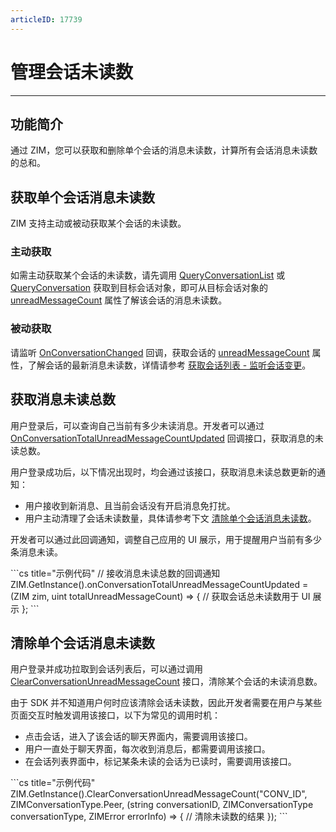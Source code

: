 ```yaml
---
articleID: 17739
---
```



# 管理会话未读数

- - -

## 功能简介

通过 ZIM，您可以获取和删除单个会话的消息未读数，计算所有会话消息未读数的总和。

## 获取单个会话消息未读数

ZIM 支持主动或被动获取某个会话的未读数。

### 主动获取

如需主动获取某个会话的未读数，请先调用 [QueryConversationList](@QueryConversationList) 或 [QueryConversation](@QueryConversation) 获取到目标会话对象，即可从目标会话对象的 [unreadMessageCount](@unreadMessageCount-ZIMConversation) 属性了解该会话的消息未读数。

### 被动获取

请监听 [OnConversationChanged](@OnConversationChanged) 回调，获取会话的 [unreadMessageCount](@unreadMessageCount-ZIMConversation) 属性，了解会话的最新消息未读数，详情请参考 [获取会话列表 - 监听会话变更](./Get%20the%20conversation%20list.mdx#监听会话变更)。


## 获取消息未读总数

用户登录后，可以查询自己当前有多少未读消息。开发者可以通过 [OnConversationTotalUnreadMessageCountUpdated](@OnConversationTotalUnreadMessageCountUpdated) 回调接口，获取消息的未读总数。

用户登录成功后，以下情况出现时，均会通过该接口，获取消息未读总数更新的通知：

- 用户接收到新消息、且当前会话没有开启消息免打扰。
- 用户主动清理了会话未读数量，具体请参考下文 [清除单个会话消息未读数](./Manage%20unread%20message%20counts.mdx#清除单个会话消息未读数)。

开发者可以通过此回调通知，调整自己应用的 UI 展示，用于提醒用户当前有多少条消息未读。    


<CodeGroup>
```cs title="示例代码"
// 接收消息未读总数的回调通知
ZIM.GetInstance().onConversationTotalUnreadMessageCountUpdated = (ZIM zim,
                                             uint totalUnreadMessageCount) =>
{
    // 获取会话总未读数用于 UI 展示
};
```
</CodeGroup>


## 清除单个会话消息未读数

用户登录并成功拉取到会话列表后，可以通过调用 [ClearConversationUnreadMessageCount](@ClearConversationUnreadMessageCount) 接口，清除某个会话的未读消息数。

由于 SDK 并不知道用户何时应该清除会话未读数，因此开发者需要在用户与某些页面交互时触发调用该接口，以下为常见的调用时机：

- 点击会话，进入了该会话的聊天界面内，需要调用该接口。
- 用户一直处于聊天界面，每次收到消息后，都需要调用该接口。
- 在会话列表界面中，标记某条未读的会话为已读时，需要调用该接口。


<CodeGroup>
```cs title="示例代码"
ZIM.GetInstance().ClearConversationUnreadMessageCount("CONV_ID", ZIMConversationType.Peer,
    (string conversationID, ZIMConversationType conversationType,
                ZIMError errorInfo) =>
    {
        // 清除未读数的结果
    });
```
</CodeGroup>
